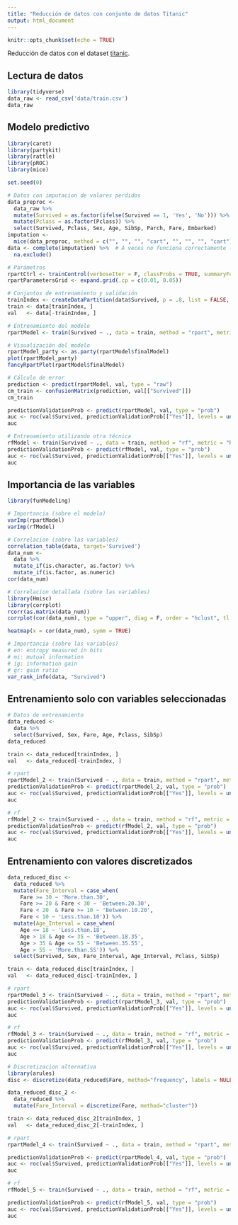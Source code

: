 ```yaml
---
title: "Reducción de datos con conjunto de datos Titanic"
output: html_document
---
```


```r
knitr::opts_chunk$set(echo = TRUE)
```

Reducción de datos con el dataset [titanic](https://www.kaggle.com/c/titanic/).

## Lectura de datos
```r
library(tidyverse)
data_raw <- read_csv('data/train.csv')
data_raw
```

## Modelo predictivo
```r
library(caret)
library(partykit)
library(rattle)
library(pROC)
library(mice)

set.seed(0)

# Datos con imputacion de valores perdidos
data_preproc <-
  data_raw %>%
  mutate(Survived = as.factor(ifelse(Survived == 1, 'Yes', 'No'))) %>%
  mutate(Pclass = as.factor(Pclass)) %>%
  select(Survived, Pclass, Sex, Age, SibSp, Parch, Fare, Embarked)
imputation <-
  mice(data_preproc, method = c("", "", "", "cart", "", "", "", "cart"), printFlag = F)
data <- complete(imputation) %>%  # A veces no funciona correctamente (bug) y por eso se escribe la línea siguiente.
  na.exclude()

# Parámetros
rpartCtrl <- trainControl(verboseIter = F, classProbs = TRUE, summaryFunction = twoClassSummary)
rpartParametersGrid <- expand.grid(.cp = c(0.01, 0.05))

# Conjuntos de entrenamiento y validación
trainIndex <- createDataPartition(data$Survived, p = .8, list = FALSE, times = 1)
train <- data[trainIndex, ] 
val   <- data[-trainIndex, ]

# Entrenamiento del modelo
rpartModel <- train(Survived ~ ., data = train, method = "rpart", metric = "ROC", trControl = rpartCtrl, tuneGrid = rpartParametersGrid)

# Visualización del modelo
rpartModel_party <- as.party(rpartModel$finalModel)
plot(rpartModel_party)
fancyRpartPlot(rpartModel$finalModel)

# Cálculo de error
prediction <- predict(rpartModel, val, type = "raw") 
cm_train <- confusionMatrix(prediction, val[["Survived"]])
cm_train

predictionValidationProb <- predict(rpartModel, val, type = "prob")
auc <- roc(val$Survived, predictionValidationProb[["Yes"]], levels = unique(val[["Survived"]]))
auc

# Entrenamiento utilizando otra técnica
rfModel <- train(Survived ~ ., data = train, method = "rf", metric = "ROC", trControl = rpartCtrl)
predictionValidationProb <- predict(rfModel, val, type = "prob")
auc <- roc(val$Survived, predictionValidationProb[["Yes"]], levels = unique(val[["Survived"]]))
auc
```

## Importancia de las variables
```r
library(funModeling)

# Importancia (sobre el modelo)
varImp(rpartModel)
varImp(rfModel)

# Correlacion (sobre las variables)
correlation_table(data, target='Survived')
data_num <-
  data %>%
  mutate_if(is.character, as.factor) %>%
  mutate_if(is.factor, as.numeric)
cor(data_num)

# Correlacion detallada (sobre las variables)
library(Hmisc)
library(corrplot)
rcorr(as.matrix(data_num))
corrplot(cor(data_num), type = "upper", diag = F, order = "hclust", tl.col = "black", tl.srt = 45)

heatmap(x = cor(data_num), symm = TRUE)

# Importancia (sobre las variables)
# en: entropy measured in bits
# mi: mutual information
# ig: information gain
# gr: gain ratio
var_rank_info(data, "Survived")
```

## Entrenamiento solo con variables seleccionadas
```r
# Datos de entrenamiento
data_reduced <-
  data %>%
  select(Survived, Sex, Fare, Age, Pclass, SibSp)
data_reduced

train <- data_reduced[trainIndex, ] 
val   <- data_reduced[-trainIndex, ]

# rpart
rpartModel_2 <- train(Survived ~ ., data = train, method = "rpart", metric = "ROC", trControl = rpartCtrl, tuneGrid = rpartParametersGrid)
predictionValidationProb <- predict(rpartModel_2, val, type = "prob")
auc <- roc(val$Survived, predictionValidationProb[["Yes"]], levels = unique(val[["Survived"]]))
auc

# rf
rfModel_2 <- train(Survived ~ ., data = train, method = "rf", metric = "ROC", trControl = rpartCtrl)
predictionValidationProb <- predict(rfModel_2, val, type = "prob")
auc <- roc(val$Survived, predictionValidationProb[["Yes"]], levels = unique(val[["Survived"]]))
auc
```

## Entrenamiento con valores discretizados
```r
data_reduced_disc <-
  data_reduced %>%
  mutate(Fare_Interval = case_when(
    Fare >= 30 ~ 'More.than.30',
    Fare >= 20 & Fare < 30 ~ 'Between.20.30',
    Fare < 20  & Fare >= 10 ~ 'Between.10.20',
    Fare < 10 ~ 'Less.than.10')) %>%
  mutate(Age_Interval = case_when(
    Age <= 18 ~ 'Less.than.18',
    Age > 18 & Age <= 35 ~ 'Between.18.35',
    Age > 35 & Age <= 55 ~ 'Between.35.55',
    Age > 55 ~ 'More.than.55')) %>%
  select(Survived, Sex, Fare_Interval, Age_Interval, Pclass, SibSp)

train <- data_reduced_disc[trainIndex, ] 
val   <- data_reduced_disc[-trainIndex, ]

# rpart
rpartModel_3 <- train(Survived ~ ., data = train, method = "rpart", metric = "ROC", trControl = rpartCtrl, tuneGrid = rpartParametersGrid)
predictionValidationProb <- predict(rpartModel_3, val, type = "prob")
auc <- roc(val$Survived, predictionValidationProb[["Yes"]], levels = unique(val[["Survived"]]))
auc

# rf
rfModel_3 <- train(Survived ~ ., data = train, method = "rf", metric = "ROC", trControl = rpartCtrl)
predictionValidationProb <- predict(rfModel_3, val, type = "prob")
auc <- roc(val$Survived, predictionValidationProb[["Yes"]], levels = unique(val[["Survived"]]))
auc

# Discretizacion alternativa
library(arules)
disc <- discretize(data_reduced$Fare, method="frequency", labels = NULL)

data_reduced_disc_2 <-
  data_reduced %>%
  mutate(Fare_Interval = discretize(Fare, method="cluster"))

train <- data_reduced_disc_2[trainIndex, ] 
val   <- data_reduced_disc_2[-trainIndex, ]

# rpart
rpartModel_4 <- train(Survived ~ ., data = train, method = "rpart", metric = "ROC", trControl = rpartCtrl, tuneGrid = rpartParametersGrid)

predictionValidationProb <- predict(rpartModel_4, val, type = "prob")
auc <- roc(val$Survived, predictionValidationProb[["Yes"]], levels = unique(val[["Survived"]]))
auc

# rf
rfModel_5 <- train(Survived ~ ., data = train, method = "rf", metric = "ROC", trControl = rpartCtrl)

predictionValidationProb <- predict(rfModel_5, val, type = "prob")
auc <- roc(val$Survived, predictionValidationProb[["Yes"]], levels = unique(val[["Survived"]]))
auc
```

